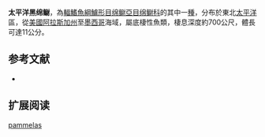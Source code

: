 {{Speciesbox
| name = 太平洋黑绵鳚
| image = Melanostigma pammelas.jpg
| status = NE
| status_system = IUCN3.1
| genus = Melanostigma
| species = pammelas
| authority = [[Gilbert|Gilbert]], 1896
| synonyms = 
}}

'''太平洋黑绵鳚'''，為[[輻鰭魚綱|輻鰭魚綱]][[鱸形目|鱸形目]][[绵鳚亞目|绵鳚亞目]][[绵鳚科|绵鳚科]]的其中一[[種|種]]，分布於東北[[太平洋|太平洋]]區，從[[美國|美國]][[阿拉斯加州|阿拉斯加州]]至[[墨西哥|墨西哥]]海域，屬底棲性魚類，棲息深度約700公尺，體長可達11公分。

==参考文献==
*{{FishBase_species|genus=Melanostigma|species=pammelas|year=2012|month=3}}

== 扩展阅读 ==
{{refbegin}}
{{wikispecies-inline|Melanostigma pammelas|太平洋黑绵鳚}}
{{refend}}
{{Taxonbar|from=Q1109661}}

[[Category:黑绵鳚属|pammelas]]


{{鱸形目小作品}}